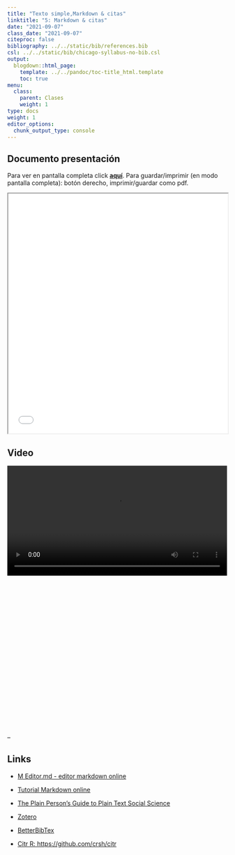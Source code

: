 ```yaml
---
title: "Texto simple,Markdown & citas"
linktitle: "5: Markdown & citas"
date: "2021-09-07"
class_date: "2021-09-07"
citeproc: false
bibliography: ../../static/bib/references.bib
csl: ../../static/bib/chicago-syllabus-no-bib.csl
output:
  blogdown::html_page:
    template: ../../pandoc/toc-title_html.template
    toc: true
menu:
  class:
    parent: Clases
    weight: 1
type: docs
weight: 1
editor_options:
  chunk_output_type: console
---
```


## Documento presentación

<span class="sidenote">Para ver en pantalla completa click [**aquí**](/slides/05-textoplano_bib/05_textoplano_bib.html). Para guardar/imprimir (en modo pantalla completa): botón derecho, imprimir/guardar como pdf. </span>

<iframe src=/slides/05-textoplano_bib/05_textoplano_bib.html height="550" width=100% allowfullscreen="true">
</iframe>


## Video

<div style="width: 100%; height: 600px; overflow: hidden;">
<video  style="width: 100%;" controls>
<source src="https://www.dropbox.com/s/ldj1y28gf621q35/clase5.webm?raw=1">
</video>
</div>



--

## Links

- [M Editor.md - editor markdown online](https://pandao.github.io/editor.md/en.html)

- [Tutorial Markdown online](https://www.markdowntutorial.com/es/)

- [The Plain Person’s Guide to Plain Text Social Science](https://plain-text.co/)

- [Zotero](https://www.zotero.org/)

- [BetterBibTex](https://retorque.re/zotero-better-bibtex/)

- [Citr R: https://github.com/crsh/citr](https://github.com/crsh/citr)
